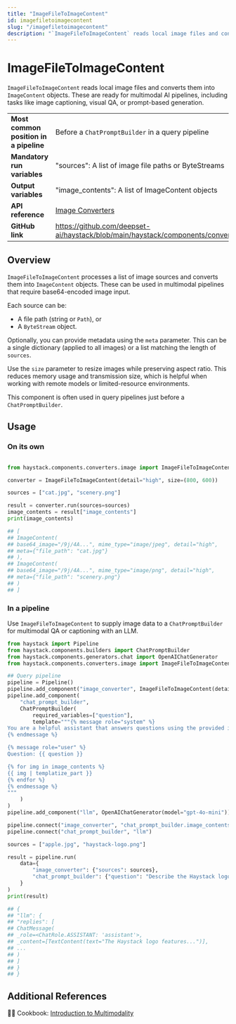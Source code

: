 ```yaml
---
title: "ImageFileToImageContent"
id: imagefiletoimagecontent
slug: "/imagefiletoimagecontent"
description: "`ImageFileToImageContent` reads local image files and converts them into `ImageContent` objects. These are ready for multimodal AI pipelines, including tasks like image captioning, visual QA, or prompt-based generation."
---
```


# ImageFileToImageContent

`ImageFileToImageContent` reads local image files and converts them into `ImageContent` objects. These are ready for multimodal AI pipelines, including tasks like image captioning, visual QA, or prompt-based generation.

|  |  |
| --- | --- |
| **Most common position in a pipeline** | Before a `ChatPromptBuilder` in a query pipeline                                                         |
| **Mandatory run variables**            | "sources": A list of image file paths or ByteStreams                                                     |
| **Output variables**                   | "image_contents": A list of ImageContent objects                                                         |
| **API reference**                      | [Image Converters](/reference/image-converters-api)                                                |
| **GitHub link**                        | https://github.com/deepset-ai/haystack/blob/main/haystack/components/converters/image/file_to_image.py |

## Overview

`ImageFileToImageContent` processes a list of image sources and converts them into `ImageContent` objects. These can be used in multimodal pipelines that require base64-encoded image input.

Each source can be:

- A file path (string or `Path`), or
- A `ByteStream` object.

Optionally, you can provide metadata using the `meta` parameter. This can be a single dictionary (applied to all images) or a list matching the length of `sources`.

Use the `size` parameter to resize images while preserving aspect ratio. This reduces memory usage and transmission size, which is helpful when working with remote models or limited-resource environments.

This component is often used in query pipelines just before a `ChatPromptBuilder`.

## Usage

### On its own

```python

from haystack.components.converters.image import ImageFileToImageContent

converter = ImageFileToImageContent(detail="high", size=(800, 600))

sources = ["cat.jpg", "scenery.png"]

result = converter.run(sources=sources)
image_contents = result["image_contents"]
print(image_contents)

## [
## ImageContent(
## base64_image="/9j/4A...", mime_type="image/jpeg", detail="high",
## meta={"file_path": "cat.jpg"}
## ),
## ImageContent(
## base64_image="/9j/4A...", mime_type="image/png", detail="high",
## meta={"file_path": "scenery.png"}
## )
## ]
```

### In a pipeline

Use `ImageFileToImageContent` to supply image data to a `ChatPromptBuilder` for multimodal QA or captioning with an LLM.

```python
from haystack import Pipeline
from haystack.components.builders import ChatPromptBuilder
from haystack.components.generators.chat import OpenAIChatGenerator
from haystack.components.converters.image import ImageFileToImageContent

## Query pipeline
pipeline = Pipeline()
pipeline.add_component("image_converter", ImageFileToImageContent(detail="auto"))
pipeline.add_component(
    "chat_prompt_builder",
    ChatPromptBuilder(
        required_variables=["question"],
        template="""{% message role="system" %}
You are a helpful assistant that answers questions using the provided images.
{% endmessage %}

{% message role="user" %}
Question: {{ question }}

{% for img in image_contents %}
{{ img | templatize_part }}
{% endfor %}
{% endmessage %}
"""
    )
)
pipeline.add_component("llm", OpenAIChatGenerator(model="gpt-4o-mini"))

pipeline.connect("image_converter", "chat_prompt_builder.image_contents")
pipeline.connect("chat_prompt_builder", "llm")

sources = ["apple.jpg", "haystack-logo.png"]

result = pipeline.run(
    data={
        "image_converter": {"sources": sources},
        "chat_prompt_builder": {"question": "Describe the Haystack logo."}
    }
)
print(result)

## {
## "llm": {
## "replies": [
## ChatMessage(
## _role=<ChatRole.ASSISTANT: 'assistant'>,
## _content=[TextContent(text="The Haystack logo features...")],
## ...
## )
## ]
## }
## }

```

## Additional References

🧑‍🍳 Cookbook: [Introduction to Multimodality](https://haystack.deepset.ai/cookbook/multimodal_intro)